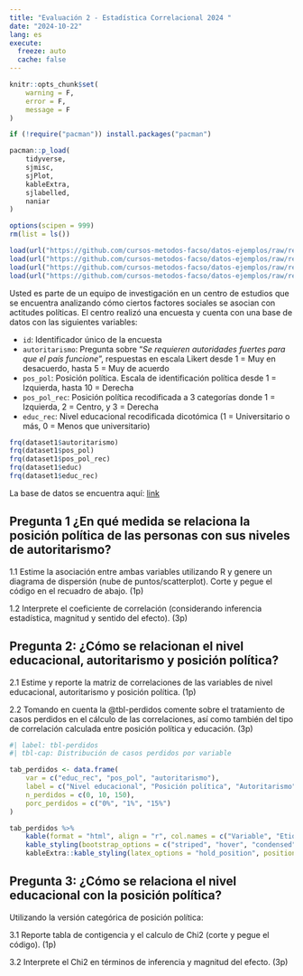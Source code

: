 ```yaml
---
title: "Evaluación 2 - Estadística Correlacional 2024 "
date: "2024-10-22"
lang: es
execute:
  freeze: auto
  cache: false 
---
```


```r
knitr::opts_chunk$set(
    warning = F,
    error = F,
    message = F
)
```

```r
if (!require("pacman")) install.packages("pacman")

pacman::p_load(
    tidyverse,
    sjmisc,
    sjPlot,
    kableExtra,
    sjlabelled,
    naniar
)

options(scipen = 999)
rm(list = ls())
```

```r
load(url("https://github.com/cursos-metodos-facso/datos-ejemplos/raw/refs/heads/main/dataset1.RData"))
load(url("https://github.com/cursos-metodos-facso/datos-ejemplos/raw/refs/heads/main/dataset2.RData"))
load(url("https://github.com/cursos-metodos-facso/datos-ejemplos/raw/refs/heads/main/dataset3.RData"))
load(url("https://github.com/cursos-metodos-facso/datos-ejemplos/raw/refs/heads/main/dataset4.RData"))

```

Usted es parte de un equipo de investigación en un centro de estudios que se encuentra analizando cómo ciertos factores sociales se asocian con actitudes políticas. El centro realizó una encuesta y cuenta con una base de datos con las siguientes variables:

  - `id`: Identificador único de la encuesta
  - `autoritarismo`: Pregunta sobre "_Se requieren autoridades fuertes para que el país funcione_", respuestas en escala Likert desde 1 = Muy en desacuerdo, hasta 5 = Muy de acuerdo
  - `pos_pol`: Posición política. Escala de identificación política desde 1 = Izquierda, hasta 10 = Derecha
  - `pos_pol_rec`: Posición política recodificada a 3 categorías donde 1 = Izquierda, 2 = Centro, y 3 = Derecha
  - `educ_rec`: Nivel educacional recodificada dicotómica (1 = Universitario o más, 0 = Menos que universitario)

```r
frq(dataset1$autoritarismo)
frq(dataset1$pos_pol)
frq(dataset1$pos_pol_rec)
frq(dataset1$educ)
frq(dataset1$educ_rec)
```

La base de datos se encuentra aquí: [link]() 

## Pregunta 1  ¿En qué medida se relaciona la posición política de las personas con sus niveles de autoritarismo?

1.1 Estime la asociación entre ambas variables utilizando R y genere un diagrama de dispersión (nube de puntos/scatterplot). Corte y pegue el código en el recuadro de abajo. (1p)

1.2 Interprete el coeficiente de correlación (considerando inferencia estadística, magnitud y sentido del efecto). (3p) 

## Pregunta 2: ¿Cómo se relacionan el nivel educacional, autoritarismo y posición política?

2.1 Estime y reporte la matriz de correlaciones de las variables de nivel educacional, autoritarismo y posición política. (1p)

2.2 Tomando en cuenta la @tbl-perdidos comente sobre el tratamiento de casos perdidos en el cálculo de las correlaciones, así como también del tipo de correlación calculada entre posición política y educación. (3p)

```r
#| label: tbl-perdidos
#| tbl-cap: Distribución de casos perdidos por variable

tab_perdidos <- data.frame(
    var = c("educ_rec", "pos_pol", "autoritarismo"),
    label = c("Nivel educacional", "Posición política", "Autoritarismo"),
    n_perdidos = c(0, 10, 150),
    porc_perdidos = c("0%", "1%", "15%")
)

tab_perdidos %>%
    kable(format = "html", align = "r", col.names = c("Variable", "Etiqueta", "n casos perdidos", "% casos perdidos")) %>%
    kable_styling(bootstrap_options = c("striped", "hover", "condensed", "responsive"), full_width = T) %>%
    kableExtra::kable_styling(latex_options = "hold_position", position = "center")
```

## Pregunta 3: ¿Cómo se relaciona el nivel educacional con la posición política?

Utilizando la versión categórica de posición política:

3.1 Reporte tabla de contigencia y el calculo de Chi2 (corte y pegue el código). (1p)

3.2 Interprete el Chi2 en términos de inferencia y magnitud del efecto. (3p)
